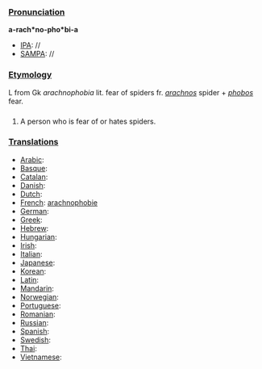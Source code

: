===[[Pronunciation]]===

'''a-rach*no-pho*bi-a'''
*[[IPA]]: //
*[[SAMPA]]: //
===[[Etymology]]===

L from Gk ''arachnophobia'' lit. fear of spiders fr. ''[[arachnos]]'' spider + ''[[phobos]]'' fear.
===[[]]===

#A person who is fear of or hates spiders.
===[[Translations]]===

*[[Arabic]]:
*[[Basque]]:
*[[Catalan]]:
*[[Danish]]:
*[[Dutch]]:
*[[French]]: [[arachnophobie]]
*[[German]]:
*[[Greek]]:
*[[Hebrew]]:
*[[Hungarian]]:
*[[Irish]]:
*[[Italian]]:
*[[Japanese]]:
*[[Korean]]:
*[[Latin]]:
*[[Mandarin]]:
*[[Norwegian]]:
*[[Portuguese]]:
*[[Romanian]]:
*[[Russian]]:
*[[Spanish]]:
*[[Swedish]]:
*[[Thai]]:
*[[Vietnamese]]: